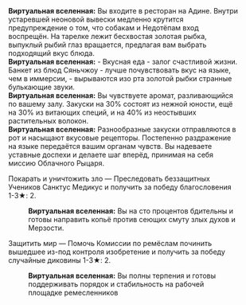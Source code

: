 {{Диалог Начало}}
:'''Виртуальная вселенная:''' Вы входите в ресторан на Адине. Внутри устаревшей неоновой вывески медленно крутится предупреждение о том, что собакам и Недотёпам вход воспрещён. На тарелке лежит бесхвостая золотая рыбка, выпуклый рыбий глаз вращается, предлагая вам выбрать подходящий вкус блюда.
:'''Виртуальная вселенная:''' - Вкусная еда - залог счастливой жизни. Банкет из блюд Сяньчжоу - лучше почувствовать вкус на языке, чем в иммерсии, - вырываются изо рта золотой рыбки странные булькающие звуки.
:'''Виртуальная вселенная:''' Вы чувствуете аромат, разливающийся по вашему залу. Закуски на 30% состоят из нежной юности, ещё на 30% из витающих специй, и на 40% из неостывших растительных волокон.
:'''Виртуальная вселенная:''' Разнообразные закуски отправляются в рот и насыщают вкусовые рецепторы. Постепенно раздражение на языке передаётся вашим органам чувств. Вы надеваете уставные доспехи и делаете шаг вперёд, принимая на себя миссию Облачного Рыцаря.
:{{Диалог|Звезда}} Покарать и уничтожить зло &mdash; Преследовать беззащитных Учеников Санктус Медикус и получить за победу благословения 1-3★: 2.
::'''Виртуальная вселенная:''' Вы на сто процентов бдительны и готовы направить копьё против сеющих смуту злых духов и Мерзости.
:{{Диалог|Звезда}} Защитить мир &mdash; Помочь Комиссии по ремёслам починить вышедшее из-под контроля изобретение и получить за победу случайные диковины 1-3★: 2.
::'''Виртуальная вселенная:''' Вы полны терпения и готовы поддерживать порядок и стабильность на рабочей площадке ремесленников
{{Диалог Конец}}